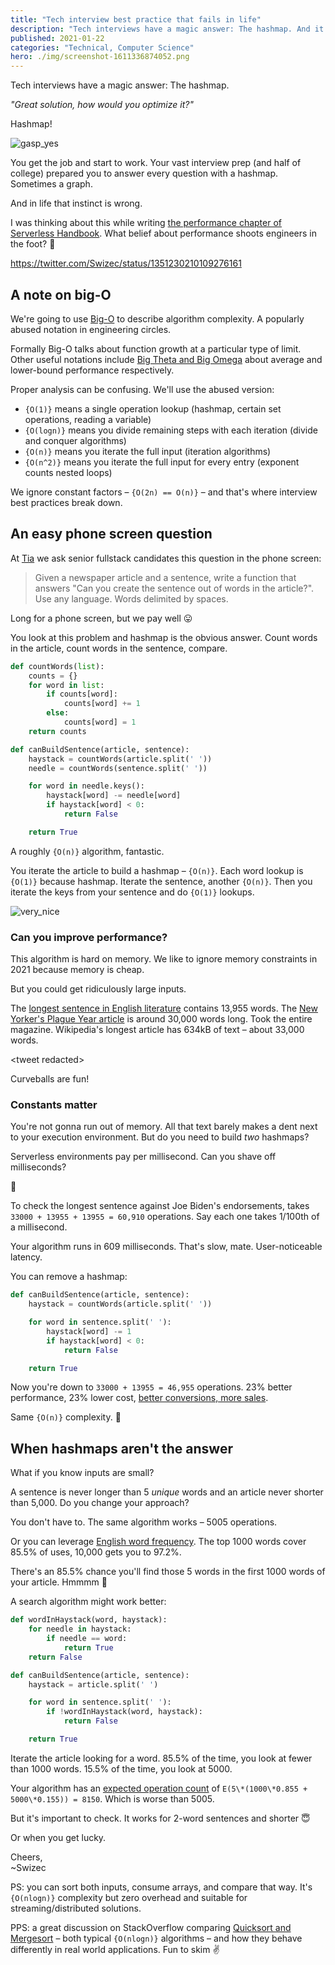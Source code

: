 ```yaml
---
title: "Tech interview best practice that fails in life"
description: "Tech interviews have a magic answer: The hashmap. And it's not always best on the job."
published: 2021-01-22
categories: "Technical, Computer Science"
hero: ./img/screenshot-1611336874052.png
---
```


Tech interviews have a magic answer: The hashmap.

_"Great solution, how would you optimize it?"_

Hashmap!

![gasp_yes](giphy:gasp_yes)

You get the job and start to work. Your vast interview prep (and half of college) prepared you to answer every question with a hashmap. Sometimes a graph.

And in life that instinct is wrong.

I was thinking about this while writing [the performance chapter of Serverless Handbook](https://serverlesshandbook.dev/serverless-performance/). What belief about performance shoots engineers in the foot? 🤔

https://twitter.com/Swizec/status/1351230210109276161

## A note on big-O

We're going to use [Big-O](https://en.wikipedia.org/wiki/Big_O_notation) to describe algorithm complexity. A popularly abused notation in engineering circles.

Formally Big-O talks about function growth at a particular type of limit. Other useful notations include [Big Theta and Big Omega](https://en.wikipedia.org/wiki/Big_O_notation#Family_of_Bachmann%E2%80%93Landau_notations) about average and lower-bound performance respectively.

Proper analysis can be confusing. We'll use the abused version:

- `{O(1)}` means a single operation lookup (hashmap, certain set operations, reading a variable)
- `{O(logn)}` means you divide remaining steps with each iteration (divide and conquer algorithms)
- `{O(n)}` means you iterate the full input (iteration algorithms)
- `{O(n^2)}` means you iterate the full input for every entry (exponent counts nested loops)

We ignore constant factors – `{O(2n) == O(n)}` – and that's where interview best practices break down.

## An easy phone screen question

At [Tia](https://asktia.com) we ask senior fullstack candidates this question in the phone screen:

> Given a newspaper article and a sentence, write a function that answers "Can you create the sentence out of words in the article?". Use any language. Words delimited by spaces.

Long for a phone screen, but we pay well 😛

You look at this problem and hashmap is the obvious answer. Count words in the article, count words in the sentence, compare.

```python
def countWords(list):
	counts = {}
	for word in list:
		if counts[word]:
			counts[word] += 1
		else:
			counts[word] = 1
	return counts

def canBuildSentence(article, sentence):
	haystack = countWords(article.split(' '))
	needle = countWords(sentence.split(' '))

	for word in needle.keys():
		haystack[word] -= needle[word]
		if haystack[word] < 0:
			return False

	return True
```

A roughly `{O(n)}` algorithm, fantastic.

You iterate the article to build a hashmap – `{O(n)}`. Each word lookup is `{O(1)}` because hashmap. Iterate the sentence, another `{O(n)}`. Then you iterate the keys from your sentence and do `{O(1)}` lookups.

![very_nice](giphy:very_nice)

### Can you improve performance?

This algorithm is hard on memory. We like to ignore memory constraints in 2021 because memory is cheap.

But you could get ridiculously large inputs.

The [longest sentence in English literature](http://www.plainenglish.co.uk/campaigning/examples/long-sentences.html) contains 13,955 words. The [New Yorker's Plague Year article](https://www.newyorker.com/magazine/2021/01/04/the-plague-year) is around 30,000 words long. Took the entire magazine. Wikipedia's longest article has 634kB of text – about 33,000 words.

&lt;tweet redacted&gt;

Curveballs are fun!

### Constants matter

You're not gonna run out of memory. All that text barely makes a dent next to your execution environment. But do you need to build _two_ hashmaps?

Serverless environments pay per millisecond. Can you shave off milliseconds?

🤔

To check the longest sentence against Joe Biden's endorsements, takes `33000 + 13955 + 13955 = 60,910` operations. Say each one takes 1/100th of a millisecond.

Your algorithm runs in 609 milliseconds. That's slow, mate. User-noticeable latency.

You can remove a hashmap:

```python
def canBuildSentence(article, sentence):
	haystack = countWords(article.split(' '))

	for word in sentence.split(' '):
		haystack[word] -= 1
		if haystack[word] < 0:
			return False

	return True
```

Now you're down to `33000 + 13955 = 46,955` operations. 23% better performance, 23% lower cost, [better conversions, more sales](https://www.cloudflare.com/learning/performance/more/website-performance-conversion-rates/).

Same `{O(n)}` complexity. 🤯

## When hashmaps aren't the answer

What if you know inputs are small?

A sentence is never longer than 5 _unique_ words and an article never shorter than 5,000. Do you change your approach?

You don't have to. The same algorithm works – 5005 operations.

Or you can leverage [English word frequency](https://en.wiktionary.org/wiki/Wiktionary:Frequency_lists). The top 1000 words cover 85.5% of uses, 10,000 gets you to 97.2%.

There's an 85.5% chance you'll find those 5 words in the first 1000 words of your article. Hmmmm 🤔

A search algorithm might work better:

```python
def wordInHaystack(word, haystack):
	for needle in haystack:
		if needle == word:
			return True
	return False

def canBuildSentence(article, sentence):
	haystack = article.split(' ')

	for word in sentence.split(' '):
		if !wordInHaystack(word, haystack):
			return False

	return True
```

Iterate the article looking for a word. 85.5% of the time, you look at fewer than 1000 words. 15.5% of the time, you look at 5000.

Your algorithm has an [expected operation count](https://en.wikipedia.org/wiki/Expected_value) of `E(5\*(1000\*0.855 + 5000\*0.155)) = 8150`. Which is worse than 5005.

But it's important to check. It works for 2-word sentences and shorter 😇

Or when you get lucky.

Cheers,<br/>
~Swizec

PS: you can sort both inputs, consume arrays, and compare that way. It's `{O(nlogn)}` complexity but zero overhead and suitable for streaming/distributed solutions.

PPS: a great discussion on StackOverflow comparing [Quicksort and Mergesort](https://stackoverflow.com/questions/29218440/when-merge-sort-is-preferred-over-quick-sort) – both typical `{O(nlogn)}` algorithms – and how they behave differently in real world applications. Fun to skim ✌️